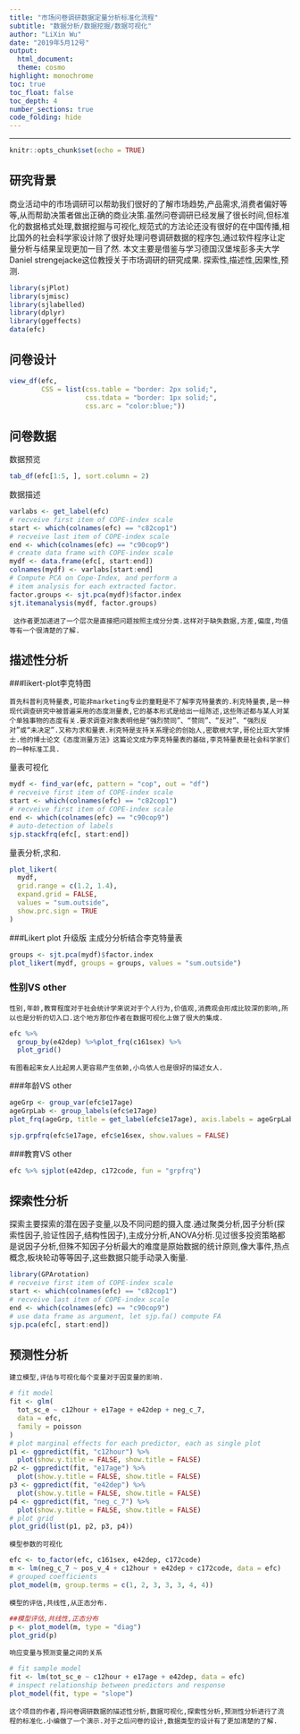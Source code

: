 ```yaml
---
title: "市场问卷调研数据定量分析标准化流程"
subtitle: "数据分析/数据挖掘/数据可视化"
author: "LiXin Wu"
date: "2019年5月12号"
output: 
  html_document:
  theme: cosmo
highlight: monochrome 
toc: true
toc_float: false
toc_depth: 4
number_sections: true
code_folding: hide
---
```

---

```r
knitr::opts_chunk$set(echo = TRUE)
```

## 研究背景
   商业活动中的市场调研可以帮助我们很好的了解市场趋势,产品需求,消费者偏好等等,从而帮助决策者做出正确的商业决策.虽然问卷调研已经发展了很长时间,但标准化的数据格式处理,数据挖掘与可视化,规范式的方法论还没有很好的在中国传播,相比国外的社会科学家设计除了很好处理问卷调研数据的程序包,通过软件程序让定量分析与结果呈现更加一目了然.
   本文主要是借鉴与学习德国汉堡埃彭多夫大学Daniel strengejacke这位教授关于市场调研的研究成果.
   探索性,描述性,因果性,预测.
  

```r
library(sjPlot)
library(sjmisc)
library(sjlabelled)
library(dplyr)
library(ggeffects)
data(efc)
```


## 问卷设计


```r
view_df(efc,
        CSS = list(css.table = "border: 2px solid;",
                   css.tdata = "border: 1px solid;",
                   css.arc = "color:blue;"))
```


## 问卷数据
   数据预览
```r
tab_df(efc[1:5, ], sort.column = 2)
```

   数据描述
```r
varlabs <- get_label(efc)
# recveive first item of COPE-index scale
start <- which(colnames(efc) == "c82cop1")
# recveive last item of COPE-index scale
end <- which(colnames(efc) == "c90cop9")
# create data frame with COPE-index scale
mydf <- data.frame(efc[, start:end])
colnames(mydf) <- varlabs[start:end]
# Compute PCA on Cope-Index, and perform a
# item analysis for each extracted factor.
factor.groups <- sjt.pca(mydf)$factor.index
sjt.itemanalysis(mydf, factor.groups)
```
     这作者更加递进了一个层次是直接把问题按照主成分分类.这样对于缺失数据,方差,偏度,均值等有一个很清楚的了解.

## 描述性分析
###likert-plot李克特图
   
    首先科普利克特量表,可能非marketing专业的童鞋是不了解李克特量表的.利克特量表,是一种现代调查研究中被普遍采用的态度测量表,它的基本形式是给出一组陈述,这些陈述都与某人对某个单独事物的态度有关.要求调查对象表明他是“强烈赞同”、“赞同”、“反对”、“强烈反对”或“未决定”.又称为求和量表.利克特是支持关系理论的创始人,密歇根大学,哥伦比亚大学博士.他的博士论文《态度测量方法》这篇论文成为李克特量表的基础,李克特量表是社会科学家们的一种标准工具.
    
   量表可视化
```r
mydf <- find_var(efc, pattern = "cop", out = "df")
# recveive first item of COPE-index scale
start <- which(colnames(efc) == "c82cop1")
# recveive first item of COPE-index scale
end <- which(colnames(efc) == "c90cop9")
# auto-detection of labels
sjp.stackfrq(efc[, start:end])
```
     
   
   量表分析,求和.
```r
plot_likert(
  mydf,
  grid.range = c(1.2, 1.4),
  expand.grid = FALSE,
  values = "sum.outside",
  show.prc.sign = TRUE
)
```
###Likert plot 升级版
   主成分分析结合李克特量表

```r
groups <- sjt.pca(mydf)$factor.index
plot_likert(mydf, groups = groups, values = "sum.outside")
```

### 性别VS other
     
    性别,年龄,教育程度对于社会统计学来说对于个人行为,价值观,消费观会形成比较深的影响,所以也是分析的切入口.这个地方那位作者在数据可视化上做了很大的集成.
    
```r
efc %>%
  group_by(e42dep) %>%plot_frq(c161sex) %>%
  plot_grid()
```
    有图看起来女人比起男人更容易产生依赖,小鸟依人也是很好的描述女人.
    
###年龄VS other
```r
ageGrp <- group_var(efc$e17age)
ageGrpLab <- group_labels(efc$e17age)
plot_frq(ageGrp, title = get_label(efc$e17age), axis.labels = ageGrpLab)

sjp.grpfrq(efc$e17age, efc$e16sex, show.values = FALSE)
```

###教育VS other 

```r
efc %>% sjplot(e42dep, c172code, fun = "grpfrq")
```

## 探索性分析

   探索主要探索的潜在因子变量,以及不同问题的摄入度.通过聚类分析,因子分析(探索性因子,验证性因子,结构性因子),主成分分析,ANOVA分析.见过很多投资策略都是说因子分析,但殊不知因子分析最大的难度是原始数据的统计原则,像大事件,热点概念,板块轮动等等因子,这些数据只能手动录入衡量.
   

```r
library(GPArotation)
# recveive first item of COPE-index scale
start <- which(colnames(efc) == "c82cop1")
# recveive last item of COPE-index scale
end <- which(colnames(efc) == "c90cop9")
# use data frame as argument, let sjp.fa() compute FA
sjp.pca(efc[, start:end])
```


## 预测性分析

    建立模型,评估与可视化每个变量对于因变量的影响.
```r
# fit model
fit <- glm(
  tot_sc_e ~ c12hour + e17age + e42dep + neg_c_7,
  data = efc,
  family = poisson
)
# plot marginal effects for each predictor, each as single plot
p1 <- ggpredict(fit, "c12hour") %>%
  plot(show.y.title = FALSE, show.title = FALSE)
p2 <- ggpredict(fit, "e17age") %>%
  plot(show.y.title = FALSE, show.title = FALSE)
p3 <- ggpredict(fit, "e42dep") %>%
  plot(show.y.title = FALSE, show.title = FALSE)
p4 <- ggpredict(fit, "neg_c_7") %>%
  plot(show.y.title = FALSE, show.title = FALSE)
# plot grid
plot_grid(list(p1, p2, p3, p4))
```
   
    
    模型参数的可视化
    
```r
efc <- to_factor(efc, c161sex, e42dep, c172code)
m <- lm(neg_c_7 ~ pos_v_4 + c12hour + e42dep + c172code, data = efc)
# grouped coefficients
plot_model(m, group.terms = c(1, 2, 3, 3, 3, 4, 4))
```

    模型的评估,共线性,从正态分布.
    
```r
##模型评估,共线性,正态分布
p <- plot_model(m, type = "diag")
plot_grid(p)
```
  
   
    响应变量与预测变量之间的关系
   
```r
# fit sample model
fit <- lm(tot_sc_e ~ c12hour + e17age + e42dep, data = efc)
# inspect relationship between predictors and response
plot_model(fit, type = "slope")
```
      
    这个项目的作者,将问卷调研数据的描述性分析,数据可视化,探索性分析,预测性分析进行了流程的标准化.小编做了一个演示.对于之后问卷的设计,数据类型的设计有了更加清楚的了解.
      
